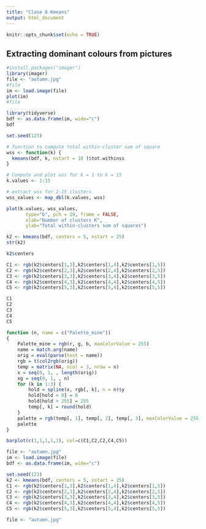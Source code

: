 ```yaml
---
title: "Clase 8 Kmeans"
output: html_document
---
```


```r
knitr::opts_chunk$set(echo = TRUE)
```
## Extracting dominant colours from pictures

```r
#install.packages("imager")
library(imager)
file <- "autumn.jpg"
#file
im <- load.image(file)
plot(im)
#file
```

```r
library(tidyverse)
bdf <- as.data.frame(im, wide="c")
bdf
```




```r
set.seed(123)

# function to compute total within-cluster sum of square 
wss <- function(k) {
  kmeans(bdf, k, nstart = 10 )$tot.withinss
}

# Compute and plot wss for k = 1 to k = 15
k.values <- 1:15

# extract wss for 2-15 clusters
wss_values <- map_dbl(k.values, wss)

plot(k.values, wss_values,
       type="b", pch = 19, frame = FALSE, 
       xlab="Number of clusters K",
       ylab="Total within-clusters sum of squares")
```

```r
k2 <- kmeans(bdf, centers = 5, nstart = 25)
str(k2)
```


```r
k2$centers
```

```r
C1 <- rgb(k2$centers[1,3],k2$centers[1,4],k2$centers[1,5])
C2 <- rgb(k2$centers[2,3],k2$centers[2,4],k2$centers[2,5])
C3 <- rgb(k2$centers[3,3],k2$centers[3,4],k2$centers[3,5])
C4 <- rgb(k2$centers[4,3],k2$centers[4,4],k2$centers[4,5])
C5 <- rgb(k2$centers[5,3],k2$centers[5,4],k2$centers[5,5])

C1
C2
C3
C4
C5
```
```r
function (n, name = c("Palette_mine")) 
{
    Palette_mine = rgb(r, g, b, maxColorValue = 255)
    name = match.arg(name)
    orig = eval(parse(text = name))
    rgb = t(col2rgb(orig))
    temp = matrix(NA, ncol = 3, nrow = n)
    x = seq(0, 1, , length(orig))
    xg = seq(0, 1, , n)
    for (k in 1:3) {
        hold = spline(x, rgb[, k], n = n)$y
        hold[hold < 0] = 0
        hold[hold > 255] = 255
        temp[, k] = round(hold)
    }
    palette = rgb(temp[, 1], temp[, 2], temp[, 3], maxColorValue = 255)
    palette
}
```


```r
barplot(c(1,1,1,1,1), col=c(C1,C2,C2,C4,C5))
```
```r
file <- "autumn.jpg"
im <- load.image(file)
bdf <- as.data.frame(im, wide="c")

set.seed(123)
k2 <- kmeans(bdf, centers = 5, nstart = 25)
C1 <- rgb(k2$centers[1,3],k2$centers[1,4],k2$centers[1,5])
C2 <- rgb(k2$centers[2,3],k2$centers[2,4],k2$centers[2,5])
C3 <- rgb(k2$centers[3,3],k2$centers[3,4],k2$centers[3,5])
C4 <- rgb(k2$centers[4,3],k2$centers[4,4],k2$centers[4,5])
C5 <- rgb(k2$centers[5,3],k2$centers[5,4],k2$centers[5,5])
```

```r
file <- "autumn.jpg"
```

